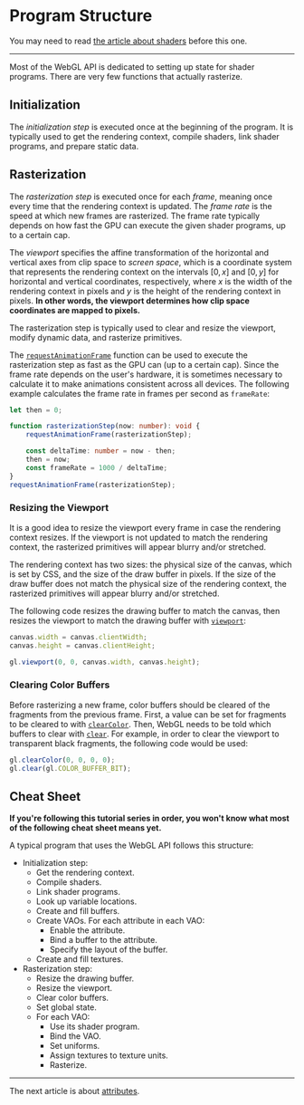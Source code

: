 # Program Structure

You may need to read [the article about shaders](/a/webgl/shaders) before this one.

---

Most of the WebGL API is dedicated to setting up state for shader programs. There are very few functions that actually rasterize.

## Initialization

The _initialization step_ is executed once at the beginning of the program. It is typically used to get the rendering context, compile shaders, link shader programs, and prepare static data.

## Rasterization

The _rasterization step_ is executed once for each _frame_, meaning once every time that the rendering context is updated. The _frame rate_ is the speed at which new frames are rasterized. The frame rate typically depends on how fast the GPU can execute the given shader programs, up to a certain cap.

The _viewport_ specifies the affine transformation of the horizontal and vertical axes from clip space to _screen space_, which is a coordinate system that represents the rendering context on the intervals $[0,x]$ and $[0,y]$ for horizontal and vertical coordinates, respectively, where $x$ is the width of the rendering context in pixels and $y$ is the height of the rendering context in pixels. **In other words, the viewport determines how clip space coordinates are mapped to pixels.**

The rasterization step is typically used to clear and resize the viewport, modify dynamic data, and rasterize primitives.

The [`requestAnimationFrame`](https://developer.mozilla.org/en-US/docs/Web/API/window/requestAnimationFrame) function can be used to execute the rasterization step as fast as the GPU can (up to a certain cap). Since the frame rate depends on the user's hardware, it is sometimes necessary to calculate it to make animations consistent across all devices. The following example calculates the frame rate in frames per second as `frameRate`:

```ts
let then = 0;

function rasterizationStep(now: number): void {
	requestAnimationFrame(rasterizationStep);

	const deltaTime: number = now - then;
	then = now;
	const frameRate = 1000 / deltaTime;
}
requestAnimationFrame(rasterizationStep);
```

### Resizing the Viewport

It is a good idea to resize the viewport every frame in case the rendering context resizes. If the viewport is not updated to match the rendering context, the rasterized primitives will appear blurry and/or stretched.

The rendering context has two sizes: the physical size of the canvas, which is set by CSS, and the size of the draw buffer in pixels. If the size of the draw buffer does not match the physical size of the rendering context, the rasterized primitives will appear blurry and/or stretched.

The following code resizes the drawing buffer to match the canvas, then resizes the viewport to match the drawing buffer with [`viewport`](https://developer.mozilla.org/en-US/docs/Web/API/WebGLRenderingContext/viewport):

```ts
canvas.width = canvas.clientWidth;
canvas.height = canvas.clientHeight;

gl.viewport(0, 0, canvas.width, canvas.height);
```

### Clearing Color Buffers

Before rasterizing a new frame, color buffers should be cleared of the fragments from the previous frame. First, a value can be set for fragments to be cleared to with [`clearColor`](https://developer.mozilla.org/en-US/docs/Web/API/WebGLRenderingContext/clearColor). Then, WebGL needs to be told which buffers to clear with [`clear`](https://developer.mozilla.org/en-US/docs/Web/API/WebGLRenderingContext/clear). For example, in order to clear the viewport to transparent black fragments, the following code would be used:

```ts
gl.clearColor(0, 0, 0, 0);
gl.clear(gl.COLOR_BUFFER_BIT);
```

## Cheat Sheet

**If you're following this tutorial series in order, you won't know what most of the following cheat sheet means yet.**

A typical program that uses the WebGL API follows this structure:

- Initialization step:
  - Get the rendering context.
  - Compile shaders.
  - Link shader programs.
  - Look up variable locations.
  - Create and fill buffers.
  - Create VAOs. For each attribute in each VAO:
    - Enable the attribute.
    - Bind a buffer to the attribute.
    - Specify the layout of the buffer.
  - Create and fill textures.
- Rasterization step:
  - Resize the drawing buffer.
  - Resize the viewport.
  - Clear color buffers.
  - Set global state.
  - For each VAO:
    - Use its shader program.
    - Bind the VAO.
    - Set uniforms.
    - Assign textures to texture units.
    - Rasterize.

---

The next article is about [attributes](/a/webgl/attributes).
